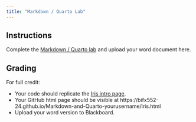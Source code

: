 ```yaml
---
title: "Markdown / Quarto Lab"
---
```


<!--
# insert into Blackboard assignment with:
<iframe width="450" height="500" src="https://bifx552-24.github.io/CourseInfo/standalone/hw/L01markdown.html" title="Markdown / Quarto Lab"></iframe>

Due Date: Aug 20 @ end of day
Points: 10
Display after: Aug 20 @ 5 PM
-->

## Instructions

Complete the [Markdown / Quarto lab](https://bifx552-24.github.io/CourseInfo/labs/01markdown.html) and upload your word document here.

## Grading

For full credit:

* Your code should replicate the [Iris intro page](https://rpubs.com/moeransm/intro-iris).
* Your GitHub html page should be visible at https://bifx552-24.github.io/Markdown-and-Quarto-yourusername/iris.html
* Upload your word version to Blackboard.
